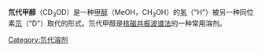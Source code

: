 {{chemref|time=2012-01-19T08:46:55+00:00}}
{{Chembox
| ImageFile = Deuterated methanol.svg
| ImageFile_Ref = {{chemboximage|correct|??}}
| ImageSize = 121
| ImageName = Stereo skeletal formula of deuterated methanol
| Section1 = {{Chembox Identifiers
| CASNo = 811-98-3
| CASNo_Ref = {{cascite|changed|??}}
|   PubChem  =  71568
|   PubChem_Ref  = {{Pubchemcite|correct|pubchem}}|   ChemSpiderID  =  64640
|   ChemSpiderID_Ref  = {{chemspidercite|correct|chemspider}}|   EINECS  =  212-378-6
|   UNNumber  =  1230
|   Beilstein  =  1733278
|   SMILES  =  [2H]OC([2H])([2H])[2H]
|   StdInChI  =  1S/CH4O/c1-2/h2H,1H3/i1D3,2D
|   StdInChI_Ref  = {{stdinchicite|correct|chemspider}}|   StdInChIKey  =  OKKJLVBELUTLKV-MZCSYVLQSA-N
}}
| Section2 = {{Chembox Properties
|  Formula = CD<sub>4</sub>O
|  MolarMass = 36.0665 g mol<sup>-1</sup>
|  ExactMass = 36.051321734 g mol<sup>-1</sup>
|  Density = 0.888 g cm<sup>-3</sup>
|  MeltingPtC = -98
|  BoilingPtC = 65
}}
| Section3 = {{Chembox Thermochemistry
|  HeatCapacity = 87.9 J K<sup>-1</sup> mol<sup>-1</sup>
}}
| Section4 = {{Chembox Hazards
|  EUClass = {{Hazchem F}} {{Hazchem T}}
|  RPhrases = {{R11}}, {{R23/24/25}}, {{R39/23/24/25}}
|  SPhrases = {{S7}}, {{S16}}, {{S36/37}}, {{S45}}
|  FlashPt = 11 °C
}}
| Section5 = {{Chembox Related
|  OtherCpds = [[甲醇|甲醇]]
}}
}}
'''氘代甲醇'''（CD<sub>3</sub>OD）是一种[[甲醇|甲醇]]（MeOH，CH<sub>3</sub>OH）的[[氢|氢]]（"H"）被另一种同位素[[氘|氘]]（"D"）取代的形式。氘代甲醇是[[核磁共振波谱法|核磁共振波谱法]]的一种常用溶剂。
{{Organic-compound-stub}}
{{核磁共振溶剂列表}}

[[Category:氘代溶剂|Category:氘代溶剂]]